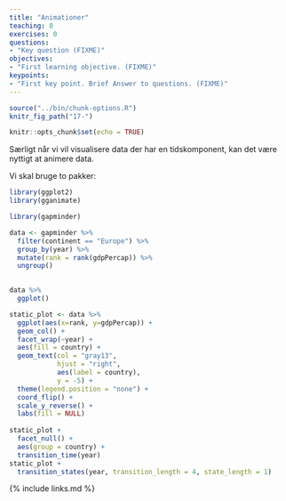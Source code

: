 ```yaml
---
title: "Animationer"
teaching: 0
exercises: 0
questions:
- "Key question (FIXME)"
objectives:
- "First learning objective. (FIXME)"
keypoints:
- "First key point. Brief Answer to questions. (FIXME)"
---
```


```r
source("../bin/chunk-options.R")
knitr_fig_path("17-")
```

```r
knitr::opts_chunk$set(echo = TRUE)
```

Særligt når vi vil visualisere data der har en 
tidskomponent, kan det være nyttigt at animere data.



Vi skal bruge to pakker:
```r
library(ggplot2)
library(gganimate)
```

```r
library(gapminder)
```

```r
data <- gapminder %>% 
  filter(continent == "Europe") %>% 
  group_by(year) %>% 
  mutate(rank = rank(gdpPercap)) %>% 
  ungroup()
  

data %>% 
  ggplot()

static_plot <- data %>% 
  ggplot(aes(x=rank, y=gdpPercap)) +
  geom_col() +
  facet_wrap(~year) +
  aes(fill = country) +
  geom_text(col = "gray13",
            hjust = "right",
            aes(label = country),
            y = -5) +
  theme(legend.position = "none") +
  coord_flip() +
  scale_y_reverse() +  
  labs(fill = NULL)
  
static_plot +
  facet_null() +
  aes(group = country) +
  transition_time(year)
static_plot +
  transition_states(year, transition_length = 4, state_length = 1)
```



{% include links.md %}

